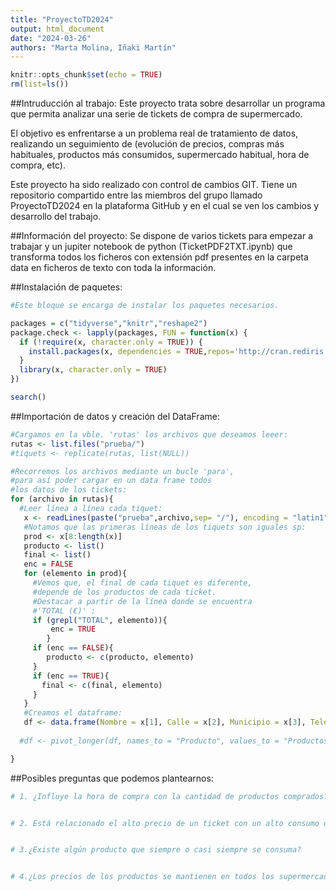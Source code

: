 ```yaml
---
title: "ProyectoTD2024"
output: html_document
date: "2024-03-26"
authors: "Marta Molina, Iñaki Martín"
---
```


```r
knitr::opts_chunk$set(echo = TRUE)
rm(list=ls())
```
##Intruducción al trabajo:
Este proyecto trata sobre desarrollar un programa que permita analizar una serie de tickets de compra de supermercado.

El objetivo es enfrentarse a un problema real de tratamiento de datos, realizando un seguimiento de (evolución de precios, compras más habituales, productos más consumidos, supermercado habitual, hora de compra, etc).

Este proyecto ha sido realizado con control de cambios GIT. Tiene un repositorio compartido entre las miembros del grupo llamado ProyectoTD2024 en la plataforma GitHub y en el cual se ven los cambios y desarrollo del trabajo.

##Información del proyecto:
Se dispone de varios tickets para empezar a trabajar y un jupiter notebook de python (TicketPDF2TXT.ipynb) que transforma todos los ficheros con extensión pdf presentes en la carpeta data en ficheros de texto con toda la información.

##Instalación de paquetes:
```r
#Este bloque se encarga de instalar los paquetes necesarios.

packages = c("tidyverse","knitr","reshape2")
package.check <- lapply(packages, FUN = function(x) {
  if (!require(x, character.only = TRUE)) {
    install.packages(x, dependencies = TRUE,repos='http://cran.rediris.es')
  }
  library(x, character.only = TRUE)
})

search()
```
##Importación de datos y creación del DataFrame:
```r
#Cargamos en la vble. 'rutas' los archivos que deseamos leeer:
rutas <- list.files("prueba/")
#tiquets <- replicate(rutas, list(NULL))
```

```r
#Recorremos los archivos mediante un bucle 'para',
#para así poder cargar en un data frame todos
#los datos de los tickets:
for (archivo in rutas){
  #Leer línea a línea cada tiquet:
   x <- readLines(paste("prueba",archivo,sep= "/"), encoding = "latin1")
   #Notamos que las primeras líneas de los tiquets son iguales sp:
   prod <- x[8:length(x)]
   producto <- list()
   final <- list()
   enc = FALSE
   for (elemento in prod){
     #Vemos que, el final de cada tiquet es diferente,
     #depende de los productos de cada ticket.
     #Destacar a partir de la línea donde se encuentra
     #'TOTAL (€)' :
     if (grepl("TOTAL", elemento)){
         enc = TRUE
        }
     if (enc == FALSE){
        producto <- c(producto, elemento)
     }
     if (enc == TRUE){
       final <- c(final, elemento)
     }
   }
   #Creamos el dataframe:
   df <- data.frame(Nombre = x[1], Calle = x[2], Municipio = x[3], Telefono = x[4], Fecha = x[5],  Factura_simpl= x[6] , Productos = producto)
   
  #df <- pivot_longer(df, names_to = "Producto", values_to = "Productos", cols = -c("Nombre","Calle", "Municipio", "Telefono", "Fecha", "Factura_simpl")) 

}

```
##Posibles preguntas que podemos plantearnos:
```r
# 1. ¿Influye la hora de compra con la cantidad de productos comprados?, y por consiguiente, ¿influye en el precio total?


# 2. Está relacionado el alto precio de un ticket con un alto consumo de frutas y verduras?¿Y de otro tipo de productos?


# 3.¿Existe algún producto que siempre o casi siempre se consuma?


# 4.¿Los precios de los productos se mantienen en todos los supermercados?
```


